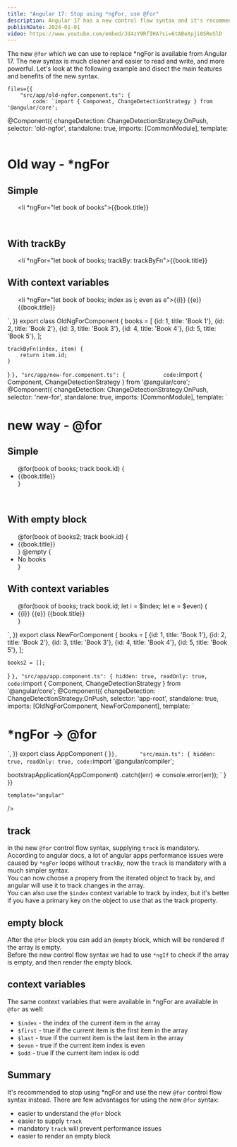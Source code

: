 ```yaml
---
title: "Angular 17: Stop using *ngFor, use @for"
description: Angular 17 has a new control flow syntax and it's recommended to stop using *ngFor, and use @for instead.
publishDate: 2024-01-01
video: https://www.youtube.com/embed/Jd4zY9RfIHA?si=6tABeXpji0SReSlD
---
```


The new `@for` which we can use to replace \*ngFor is available from Angular 17.
The new syntax is much cleaner and easier to read and write, and more powerful.
Let's look at the following example and disect the main features and benefits of the new syntax.

<div className="mt-5">
<Sandpack 
	customSetup={{ 
		dependencies: { 			
			"@angular/core": "^17.0.0",
			"@angular/platform-browser": "^17.0.0",
			"@angular/platform-browser-dynamic": "^17.0.0",
			"@angular/common": "^17.0.0",
			"@angular/compiler": "^17.0.0"			
		}
	}}
	
	files={{
		"src/app/old-ngfor.component.ts": {			
			code: `import { Component, ChangeDetectionStrategy } from '@angular/core';
@Component({
	changeDetection: ChangeDetectionStrategy.OnPush,
	selector: 'old-ngfor',
	standalone: true,
	imports: [CommonModule],
	template: \`
		<h1>Old way - *ngFor</h1>
		<h2>Simple</h2>
		<ul>
			<li *ngFor="let book of books">{{book.title}}</li>
		</ul>	
		<h2>With trackBy</h2>
		<ul>
			<li *ngFor="let book of books; trackBy: trackByFn">{{book.title}}</li>
		</ul>
		<h2>With context variables</h2>
		<ul>
			<li *ngFor="let book of books; index as i; even as e">{{i}} {{e}} {{book.title}}</li>
		</ul>
	\`,
})
export class OldNgForComponent {
	books = [
    {id: 1, title: 'Book 1'},
    {id: 2, title: 'Book 2'},
    {id: 3, title: 'Book 3'},
    {id: 4, title: 'Book 4'},
    {id: 5, title: 'Book 5'},
  ];
	
	trackByFn(index, item) {
		return item.id;		
	}
}
`
		},
		"src/app/new-for.component.ts": {			
			code: `import { Component, ChangeDetectionStrategy } from '@angular/core';
@Component({
	changeDetection: ChangeDetectionStrategy.OnPush,
	selector: 'new-for',
	standalone: true,
	imports: [CommonModule],
	template: \`
		<h1>new way - &#64;for</h1>	
		<h2>Simple</h2>
		<ul>
		@for(book of books; track book.id) {
			<li>{{book.title}}</li>	
		}
		</ul>	
		<h2>With empty block</h2>
		<ul>
		@for(book of books2; track book.id) {
			<li>{{book.title}}</li>	
		}
		@empty {
			<li>No books</li>
		}
		</ul>
		<h2>With context variables</h2>
		<ul>
		@for(book of books; track book.id; let i = $index; let e = $even) {
			<li>{{i}} {{e}} {{book.title}}</li>	
		}
		</ul>
	\`,
})
export class NewForComponent {
	books = [
    {id: 1, title: 'Book 1'},
    {id: 2, title: 'Book 2'},
    {id: 3, title: 'Book 3'},
    {id: 4, title: 'Book 4'},
    {id: 5, title: 'Book 5'},
  ];
	
	books2 = [];
}
`
		},
		"src/app/app.component.ts": {
			hidden: true,
			readOnly: true,
			code: `import { Component, ChangeDetectionStrategy } from '@angular/core';
@Component({
  changeDetection: ChangeDetectionStrategy.OnPush,
  selector: 'app-root',
  standalone: true,
  imports: [OldNgForComponent, NewForComponent],
  template: \`
    <h1>*ngFor -> &#64;for</h1>
		<old-ngfor></old-ngfor>
		<new-for></new-for>
  \`,
})
export class AppComponent {	
}`
		},		
		"src/main.ts": {
			hidden: true,
			readOnly: true,
			code: `import '@angular/compiler';

bootstrapApplication(AppComponent)
  .catch((err) => console.error(err));
\`
		}	
	}}
	
	template="angular" 
/>

</div>

## track

in the new `@for` control flow syntax, supplying `track` is mandatory. According to angular docs, a lot of angular apps performance issues were caused by `*ngFor` loops without `trackBy`, now the `track` is mandatory with a much simpler syntax.\
You can now choose a propery from the iterated object to track by, and angular will use it to track changes in the array.\
You can also use the `$index` context variable to track by index, but it's better if you have a primary key on the object to use that as the track property.

## empty block

After the `@for` block you can add an `@empty` block, which will be rendered if the array is empty.\
Before the new control flow syntax we had to use `*ngIf` to check if the array is empty, and then render the empty block.

## context variables

The same context variables that were available in \*ngFor are available in `@for` as well:

-   `$index` - the index of the current item in the array
-   `$first` - true if the current item is the first item in the array
-   `$last` - true if the current item is the last item in the array
-   `$even` - true if the current item index is even
-   `$odd` - true if the current item index is odd

## Summary

It's recommended to stop using \*ngFor and use the new `@for` control flow syntax instead. There are few advantages for using the new `@for` syntax:

-   easier to understand the `@for` block
-   easier to supply `track`
-   mandatory `track` will prevent performance issues
-   easier to render an empty block
